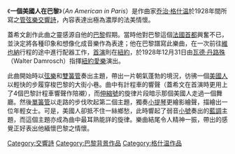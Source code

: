 {{noteTA
|1=zh-hans:格什温; zh-hant:蓋希文;
}}
《'''一個美國人在巴黎'''》（''An American in Paris''）是作曲家[[乔治·格什温|乔治·格什温]]於1928年間所寫之[[管弦樂|管弦樂]][[交響詩|交響詩]]，內容表達出極為濃厚的法美情懷。

蓋希文創作此曲之靈感源自他的[[巴黎|巴黎]]假期。當時他對巴黎這個[[法國|法國]][[首都|首都]]興奮不已，並決定將各種印象和想像化成音樂作為表達；他在巴黎譜寫此樂曲，在一次前往[[維也納|維也納]]行程的途中進行配器工作，[[首演|首演]]則在[[紐約|紐約]]，於1928年12月31日由[[瓦德·丹路殊|瓦德·丹路殊]]（Walter Damrosch）指揮[[紐約愛樂|紐約愛樂]]演出。

此曲開始時以[[弦樂|弦樂]]和[[雙簧管|雙簧管]]奏出主題，帶出一片朝氣蓬勃的境況，彷彿一個[[美國人|美國人]]以輕快的步履穿梭巴黎的大街小巷。曲中有計程車的響聲（蓋希文在首演時更用上了4個巴黎計程車響聲作陪襯），而[[伸縮號|伸縮號]]的旋律片段暗示那個美國人走過一個舞廳。然後[[單簧管|單簧管]]以走路的步伐吹起第二個主題，獨奏[[小提琴|小提琴]]更繪影繪聲，描繪出一位年輕女士。可是，美國人卻抵不住一絲鄉愁，此時響起了弱音[[小號|小號]]奏出的[[藍調|藍調]]主題，而這個主題亦成為曲中最耳熟能詳的旋律。樂曲結尾令人精神一振，帶出的感覺正好表出他緬懷巴黎之情懷。

{{Authority control}}
[[Category:交響詩|Category:交響詩]]
[[Category:巴黎背景作品|Category:巴黎背景作品]]
[[Category:格什温作品|Category:格什温作品]]